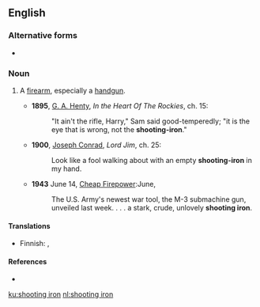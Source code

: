 {{also|shooting-iron}}
==English==

===Alternative forms===
* {{l|en|shooting-iron}}

===Noun===
{{en-noun}}

# {{lb|en|chiefly|US|idiomatic|dated}} A [[firearm]], especially a [[handgun]].
#* '''1895''', [[w:G._A._Henty|G. A. Henty]], ''In the Heart Of The Rockies'', ch. 15:
#*: "It ain't the rifle, Harry," Sam said good-temperedly; "it is the eye that is wrong, not the '''shooting-iron'''."
#* '''1900''', [[w:Joseph_Conrad|Joseph Conrad]], ''Lord Jim'', ch. 25:
#*: Look like a fool walking about with an empty '''shooting-iron''' in my hand.
#* '''1943''' June 14, [http://www.time.com/time/magazine/article/0,9171,851796,00.html Cheap Firepower]:June,
#*: The U.S. Army's newest war tool, the M-3 submachine gun, unveiled last week. . . . a stark, crude, unlovely '''shooting iron'''.

====Translations====
{{trans-top|}}
* Finnish: {{t|fi|reikärauta}}, {{t+|fi|paukkurauta}}
{{trans-mid}}
{{trans-bottom}}

====References====
* {{R:OneLook}}

[[ku:shooting iron]]
[[nl:shooting iron]]